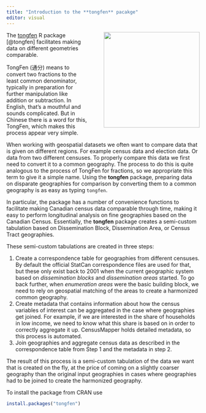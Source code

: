 ```yaml
---
title: "Introduction to the **tongfen** pacakge"
editor: visual
---
```


![](images/tongfen-sticker.png){#tongfen-logo style="float:right;margin-left:3em;" width="250"}

The [tongfen](https://mountainmath.github.io/tongfen/index.html) R package [@tongfen] facilitates making data on different geometries comparable.

TongFen (通分) means to convert two fractions to the least common denominator, typically in preparation for further manipulation like addition or subtraction. In English, that's a mouthful and sounds complicated. But in Chinese there is a word for this, TongFen, which makes this process appear very simple.

When working with geospatial datasets we often want to compare data that is given on different regions. For example census data and election data. Or data from two different censuses. To properly compare this data we first need to convert it to a common geography. The process to do this is quite analogous to the process of TongFen for fractions, so we appropriate this term to give it a simple name. Using the **tongfen** package, preparing data on disparate geographies for comparison by converting them to a common geography is as easy as typing `tongfen`.

In particular, the package has a number of convenience functions to facilitate making Canadian census data comparable through time, making it easy to perform longitudinal analysis on fine geographies based on the Canadian Census. Essentially, the **tongfen** package creates a semi-custom tabulation based on Dissemination Block, Dissemination Area, or Census Tract geographies.

These semi-custom tabulations are created in three steps:

1.  Create a correspondence table for geographies from different censuses. By default the official StatCan correspondence files are used for that, but these only exist back to 2001 when the current geographic system based on *dissemination blocks* and *dissemination areas* started. To go back further, when *enumeration areas* were the basic building block, we need to rely on geospatial matching of the areas to create a harmonized common geography.
2.  Create metadata that contains information about how the census variables of interest can be aggregated in the case where geographies get joined. For example, if we are interested in the share of households in low income, we need to know what this share is based on in order to correctly aggregate it up. CensusMapper holds detailed metadata, so this process is automated.
3.  Join geographies and aggregate census data as described in the correspondence table from Step 1 and the metadata in step 2.

The result of this process is a semi-custom tabulation of the data we want that is created on the fly, at the price of coming on a slightly coarser geography than the original input geographies in cases where geographies had to be joined to create the harmonized geography.

To install the package from CRAN use

```r
install.packages("tongfen")
```
